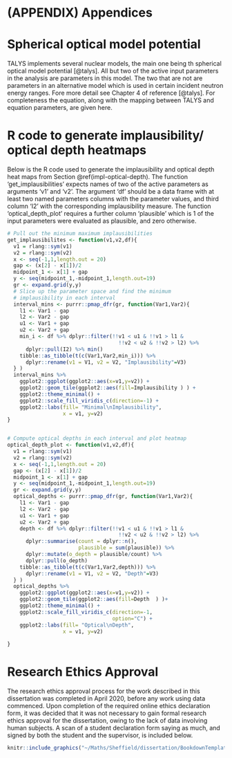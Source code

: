 # (APPENDIX) Appendices {-} 

# Spherical optical model potential {#OMP-model-appendix}

TALYS implements several nuclear models, the main one being th spherical optical model potential [@talys]. All but two of the active input parameters in the analysis are parameters in this model. The two that are not are parameters in an alternative model which is used in certain incident neutron energy ranges. Fore more detail see Chapter 4 of reference [@talys]. For completeness the equation, along with the mapping between TALYS and equation parameters, are given here.

\begin{align}
(\#eq:omp-equation)
V_V(E) &= v_1 \left[ 1 - v_2 (E - E_f) + v_3(E - E_f)^2 - v_4(E-E_f)^3 \right]\\ \nonumber
W_V(E) &= w_1 \frac{(E-E_f)^2}{(E-E_f)^2 + w_2^2} \\ \nonumber
r_V &= \textrm{constant}\\ \nonumber
a_V &= \textrm{constant}\\ \nonumber
W_D(E) &= d_1 \frac{(E-E_f)^2}{(E-E_f)^2 + d_3^2}\exp\left[-d_2(E-E_f) \right] \\ \nonumber
r_D &= \textrm{constant}\\ \nonumber
a_D &= \textrm{constant}\\ \nonumber
V_{SO}(E) &= v_{so1} exp\left[ -v_{so2}(E-E_f)\right] \\ \nonumber
W_{SO}(E) &= w_{so1} \frac{(E-E_f)^2}{(E-E_f)^2 + w_{so2}^2}\\ \nonumber
r_{SO} &= \textrm{constant}\\ \nonumber
a_{SO} &= \textrm{constant}\\ \nonumber
r_C &= \textrm{constant}
\end{align}

\begin{table}\centering
\caption{Active input parameters in the analysis and the parameters they adjust in Equation \@ref(eq:omp-equation)}
\label{tab:input-params}
\begin{tabular}{|l|l|}
\hline
\textbf{TALYS} & \textbf{Equation}\\
\hline
v1adjust & v1\\
v2adjust & v2\\
v3adjust & v3\\ 
v4adjust & v4\\   
rvadjust & rv\\  
avadjust & av\\   
rwadjust & rw\\   
awadjust & aw\\  
w1adjust & w1\\  
w2adjust & w2\\ 
w3adjust & NA\\   
w4adjust & NA\\   
rvdadjust & rvd\\  
avdadjust & avd\\
rwdadjust & rwd\\
awdadjust & awd\\
d1adjust & d1\\
d2adjust & d2\\
d3adjust & d3\\ 
vso1adjust & vso1\\
vso2adjust & vso2\\ 
wso1adjust & wso1\\
wso2adjust & wso2\\
rvsoadjust & rvso\\
avsoadjust & avso\\
rwsoadjust & rwso\\
awsoadjust & awso\\
rcadjust & rcadjust\\
\hline
\end{tabular}
\end{table}


# R code to generate implausibility/ optical depth heatmaps {#r-code-impl}

Below is the R code used to generate the implausibility and optical depth heat maps from Section \@ref(impl-optical-depth). The function 'get\_implausibilities' expects names of two of the active parameters as arguments 'v1' and 'v2'. The argument 'df' should be a data frame with at least two named parameters columns with the parameter values, and third column 'I2' with the corresponding implausibility measure. The function 'optical_depth_plot' requires a further column 'plausible' which is 1 of the input parameters were evaluated as plausible, and zero otherwise. 

```r
# Pull out the minimum maximum implausibilities
get_implausibilites <- function(v1,v2,df){
  v1 = rlang::sym(v1)
  v2 = rlang::sym(v2)
  x <- seq(-1,1,length.out = 20)
  gap <- (x[2] - x[1])/2
  midpoint_1 <- x[1] + gap
  y <- seq(midpoint_1,-midpoint_1,length.out=19)
  gr <- expand.grid(y,y)
  # Slice up the parameter space and find the minimum
  # implausibility in each interval
  interval_mins <- purrr::pmap_dfr(gr, function(Var1,Var2){
    l1 <- Var1 - gap
    l2 <- Var2 - gap
    u1 <- Var1 + gap
    u2 <- Var2 + gap
    min_i <- df %>% dplyr::filter(!!v1 < u1 & !!v1 > l1 &
                                    !!v2 < u2 & !!v2 > l2) %>%
      dplyr::pull(I2) %>% min()
    tibble::as_tibble(t(c(Var1,Var2,min_i))) %>%
      dplyr::rename(v1 = V1, v2 = V2, "Implausibility"=V3) 
  } )
  interval_mins %>%
    ggplot2::ggplot(ggplot2::aes(x=v1,y=v2)) +
    ggplot2::geom_tile(ggplot2::aes(fill=Implausibility ) ) +
    ggplot2::theme_minimal() + 
    ggplot2::scale_fill_viridis_c(direction=-1) +
    ggplot2::labs(fill= "Minimal\nImplausibility",
                  x = v1, y=v2) 
}


# Compute optical depths in each interval and plot heatmap
optical_depth_plot <- function(v1,v2,df){
  v1 = rlang::sym(v1)
  v2 = rlang::sym(v2)
  x <- seq(-1,1,length.out = 20)
  gap <- (x[2] - x[1])/2
  midpoint_1 <- x[1] + gap
  y <- seq(midpoint_1,-midpoint_1,length.out=19)
  gr <- expand.grid(y,y)
  optical_depths <- purrr::pmap_dfr(gr, function(Var1,Var2){
    l1 <- Var1 - gap
    l2 <- Var2 - gap
    u1 <- Var1 + gap
    u2 <- Var2 + gap
    depth <- df %>% dplyr::filter(!!v1 < u1 & !!v1 > l1 &
                                    !!v2 < u2 & !!v2 > l2) %>%
      dplyr::summarise(count = dplyr::n(), 
                       plausible = sum(plausible)) %>%
      dplyr::mutate(o_depth = plausible/count) %>% 
      dplyr::pull(o_depth)
    tibble::as_tibble(t(c(Var1,Var2,depth))) %>%
      dplyr::rename(v1 = V1, v2 = V2, "Depth"=V3)
  } )
  optical_depths %>%
    ggplot2::ggplot(ggplot2::aes(x=v1,y=v2)) +
    ggplot2::geom_tile(ggplot2::aes(fill=Depth  ) )+
    ggplot2::theme_minimal() + 
    ggplot2::scale_fill_viridis_c(direction=-1,
                                  option="C") +
    ggplot2::labs(fill= "Optical\nDepth",
                  x = v1, y=v2)
  
}
```

# Research Ethics Approval

The research ethics approval process for the work described in this dissertation was completed in April 2020, before any work using data commenced. Upon completion of the required online ethics declaration form, it was decided that it was not necessary to gain formal research ethics approval for the dissertation, owing to the lack of data involving human subjects. A scan of a student declaration form saying as much, and signed by both the student and the supervisor, is included below.

```r
knitr::include_graphics("~/Maths/Sheffield/dissertation/BookdownTemplate/Dissertation/figures/declaration.pdf")
```
